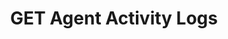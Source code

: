 ---
title: GET Agent Activity Logs
openapi: "api-reference/openapi.json GET /agent/activity-logs"
--- 